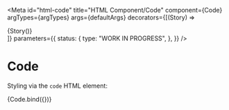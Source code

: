 <!-- @license CC0-1.0 -->


<Meta
  id="html-code"
  title="HTML Component/Code"
  component={Code}
  argTypes={argTypes}
  args={defaultArgs}
  decorators={[(Story) => <div className="utrecht-html">{Story()}</div>]}
  parameters={{
    status: {
      type: "WORK IN PROGRESS",
    },
  }}
/>

# Code

Styling via the `code` HTML element:

<Canvas>
  <Story name="Default" args={exampleArgs}>
    {Code.bind({})}
  </Story>
</Canvas>

<ArgsTable story="Default" />
